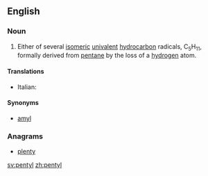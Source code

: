 ==English==

===Noun===
{{en-noun}}

# {{context|organic chemistry|lang=en}} Either of several [[isomeric]] [[univalent]] [[hydrocarbon]] radicals, C<sub>5</sub>H<sub>11</sub>, formally derived from [[pentane]] by the loss of a [[hydrogen]] atom.

====Translations====
{{trans-top|univalent hydrocarbon radical, C<sub>5</sub>H<sub>11</sub>}}
* Italian: {{t+|it|pentile|m}}
{{trans-mid}}
{{trans-bottom}}

====Synonyms====
* [[amyl]]

===Anagrams===
* [[plenty#English|plenty]]

[[sv:pentyl]]
[[zh:pentyl]]
